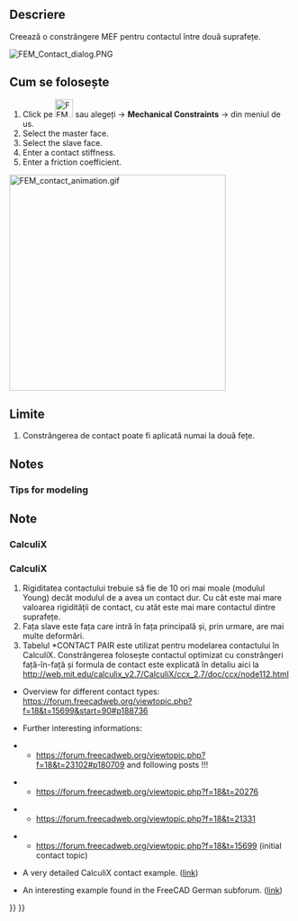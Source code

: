 <languages/>

{{Docnav
|[[FEM_ConstraintDisplacement|Constraint displacement]]
|[[FEM_ConstraintTie|Constraint tie]]
|[[FEM_Workbench|FEM]]
|IconL=FEM_ConstraintDisplacement.svg
|IconR=FEM_ConstraintTie.svg
|IconC=Workbench_FEM.svg
}}

<div class="mw-translate-fuzzy">
{{GuiCommand/ro|Name=FEM ConstraintContact|Name/ro=FEM ConstraintContact|MenuLocation=Model → Mechanical Constraints → Constraint contact||Workbenches=[[FEM_Workbench/ro|FEM]]|Shortcut=|SeeAlso=[[FEM_tutorial/ro|FEM tutorial]]}}
</div>

<span id="Description"></span>
==Descriere==

<div class="mw-translate-fuzzy">
Creează o constrângere MEF pentru contactul între două suprafețe.
</div>

[[File:FEM_Contact_dialog.PNG]]
{{Caption|The FEM contact task panel}}

<span id="Usage"></span>
<div class="mw-translate-fuzzy">
== Cum se folosește ==
</div>

<div class="mw-translate-fuzzy">
#Click pe [[Image:FEM ConstraintContact.png|32px]] sau alegeți {{KEY|Model}} → '''Mechanical Constraints''' → {{KEY|[[Image:FEM ConstraintContact.png|32px]] Constraint contact}}  din meniul de us.
#Select the master face.
#Select the slave face.
#Enter a contact stiffness.
#Enter a friction coefficient.
</div>

[[File:FEM_contact_animation.gif|384px]]
{{Caption|Contact example - rigid cube pressed against and sliding on a deformable block. Without contact definition, those two parts wouldn't "see" each other.}}

<span id="Limitations"></span>
==Limite==

<div class="mw-translate-fuzzy">
#Constrângerea de contact poate fi aplicată numai la două fețe.
</div>

==Notes==

=== Tips for modeling ===

<div class="mw-translate-fuzzy">
==Note==
</div>

=== CalculiX ===

<div class="mw-translate-fuzzy">
=== CalculiX ===
#Rigiditatea contactului trebuie să fie de 10 ori mai moale (modulul Young) decât modulul de a avea un contact dur. Cu cât este mai mare valoarea rigidității de contact, cu atât este mai mare contactul dintre suprafețe.
#Fața slave este fața care intră în fața principală și, prin urmare, are mai multe deformări.
#Tabelul *CONTACT PAIR este utilizat pentru modelarea contactului în CalculiX. Constrângerea folosește contactul optimizat cu constrângeri față-în-față și formula de contact este explicată în detaliu aici la http://web.mit.edu/calculix_v2.7/CalculiX/ccx_2.7/doc/ccx/node112.html

* Overview for different contact types: https://forum.freecadweb.org/viewtopic.php?f=18&t=15699&start=90#p188736
 		
* Further interesting informations:
 		
** https://forum.freecadweb.org/viewtopic.php?f=18&t=23102#p180709 and following posts !!!
 	
** https://forum.freecadweb.org/viewtopic.php?f=18&t=20276
 		
** https://forum.freecadweb.org/viewtopic.php?f=18&t=21331
 		
** https://forum.freecadweb.org/viewtopic.php?f=18&t=15699 (initial contact topic)
</div>

* A very detailed CalculiX contact example. ([http://dip28p.web.fc2.com/calculix/netgen2calculix/index.html link])

* An interesting example found in the FreeCAD German subforum. ([https://forum.freecad.org/viewtopic.php?f=13&t=39663&start=10#p337254 link]) 


{{Docnav
|[[FEM_ConstraintDisplacement|Constraint displacement]]
|[[FEM_ConstraintTie|Constraint tie]]
|[[FEM_Workbench|FEM]]
|IconL=FEM_ConstraintDisplacement.svg
|IconR=FEM_ConstraintTie.svg
|IconC=Workbench_FEM.svg
}}

{{FEM Tools navi{{#translation:}}}}
{{Userdocnavi{{#translation:}}}}